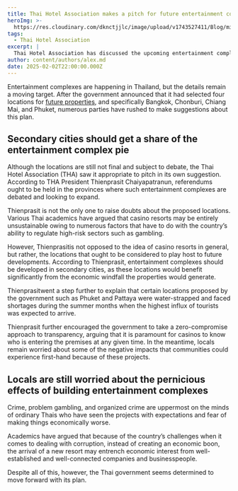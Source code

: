 ```yaml
---
title: Thai Hotel Association makes a pitch for future entertainment complexes
heroImg: >-
  https://res.cloudinary.com/dknctjjlc/image/upload/v1743527411/Blog/miguel-henriques-RfiBK6Y_upQ-unsplash_b10ju1.webp
tags:
  - Thai Hotel Association
excerpt: |
  Thai Hotel Association has discussed the upcoming entertainment complexes
author: content/authors/alex.md
date: 2025-02-02T22:00:00.000Z
---
```


Entertainment complexes are happening in Thailand, but the details remain a moving target. After the government announced that it had selected four locations for [future properties](https://www.nationthailand.com/business/economy/40047631), and specifically Bangkok, Chonburi, Chiang Mai, and Phuket, numerous parties have rushed to make suggestions about this plan.

## Secondary cities should get a share of the entertainment complex pie

Although the locations are still not final and subject to debate, the Thai Hotel Association (THA) saw it appropriate to pitch in its own suggestion. According to THA President Thienprasit Chaiyapatranun, referendums ought to be held in the provinces where such entertainment complexes are debated and looking to expand.

Thienprasit is not the only one to raise doubts about the proposed locations. Various Thai academics have argued that casino resorts may be entirely unsustainable owing to numerous factors that have to do with the country’s ability to regulate high-risk sectors such as gambling.

However, Thienprasitis not opposed to the idea of casino resorts in general, but rather, the locations that ought to be considered to play host to future developments. According to Thienprasit, entertainment complexes should be developed in secondary cities, as these locations would benefit significantly from the economic windfall the properties would generate.

Thienprasitwent a step further to explain that certain locations proposed by the government such as Phuket and Pattaya were water-strapped and faced shortages during the summer months when the highest influx of tourists was expected to arrive.

Thienprasit further encouraged the government to take a zero-compromise approach to transparency, arguing that it is paramount for casinos to know who is entering the premises at any given time. In the meantime, locals remain worried about some of the negative impacts that communities could experience first-hand because of these projects.

## Locals are still worried about the pernicious effects of building entertainment complexes

Crime, problem gambling, and organized crime are uppermost on the minds of ordinary Thais who have seen the projects with expectations and fear of making things economically worse.

Academics have argued that because of the country’s challenges when it comes to dealing with corruption, instead of creating an economic boon, the arrival of a new resort may entrench economic interest from well-established and well-connected companies and businesspeople.

Despite all of this, however, the Thai government seems determined to move forward with its plan.
